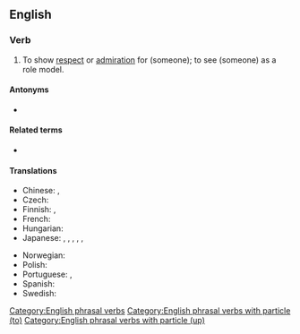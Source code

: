 ==English==

===Verb===
{{en-verb|looks up to|looking up to|looked up to}}

# {{lb|en|transitive}} To show [[respect]] or [[admiration]] for (someone); to see (someone) as a role model.
#: {{syn|en|respect|idolize}}
#: {{ux|en|A boy should '''look up to''' his father.}}

====Antonyms====
* {{l|en|look down on}}

====Related terms====
* {{l|en|look up}}

====Translations====
{{trans-top|To show respect for}}
* Chinese: {{t+|zh|崇拜|tr=chóngbài}}, {{t+|zh|钦佩|tr=qīnpèi}}
* Czech: {{t|cs|vzhlížet k(e)}}
* Finnish: {{t+|fi|ihailla}}, {{t+|fi|kunnioittaa}}
* French: {{t+|fr|respecter}}
* Hungarian: {{t|hu|felnéz}}
* Japanese: {{t+|ja|見上げる|tr=miageru}}, {{t+|ja|仰ぐ|tr=aogu}}, {{t+|ja|重んじる|tr=omonjiru}}, {{t+|ja|重視|tr=jūshi suru|alt=重視する|sc=Jpan}}, {{t+|ja|尊敬|tr=sonkei suru|alt=尊敬する|sc=Jpan}}, {{t+|ja|尊重|tr=sonchō suru|alt=尊重する|sc=Jpan}}
{{trans-mid}}
* Norwegian: {{t+|no|se opp til}}
* Polish: {{t+|pl|podziwiać}}
* Portuguese: {{t+|pt|admirar}}, {{t+|pt|respeitar}}
* Spanish: {{t+|es|respetar}}
* Swedish: {{t+|sv|se upp till}}
{{trans-bottom}}

[[Category:English phrasal verbs]]
[[Category:English phrasal verbs with particle (to)]]
[[Category:English phrasal verbs with particle (up)]]